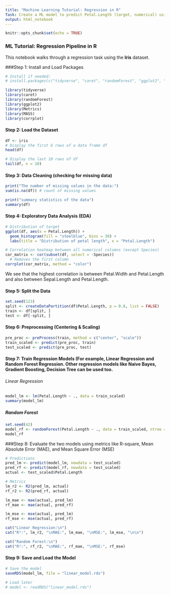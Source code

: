 ---
title: "Machine Learning Tutorial: Regression in R"
Task: Create a ML model to predict Petal.Length (target, numerical) using Sepal.Length    Sepal.Width, Petal.Width, and Species as features.
output: html_notebook
---

```{r setup, include=FALSE}
knitr::opts_chunk$set(echo = TRUE)
```

### ML Tutorial: Regression Pipeline in R

This notebook walks through a regression task using the **Iris** dataset.

###Step 1: Install and Load Packages

```{r}
# Install if needed:
# install.packages(c("tidyverse", "caret", "randomForest", "ggplot2", "Metrics", "corrplot"))

library(tidyverse)
library(caret)
library(randomForest)
library(ggplot2)
library(Metrics)
library(MASS)
library(corrplot)
```

#### Step 2: Load the Dataset

```{r}
df <- iris
# Display the first 6 rows of a data frame df
head(df)

# Display the last 10 rows of df
tail(df, n = 10)
```

#### Step 3: Data Cleaning (checking for missing data)

```{r}
print("The number of missing values in the data:")
sum(is.na(df)) # count of missing values

print("summary statistics of the data")
summary(df)
```
#### Step 4: Exploratory Data Analysis (EDA)
```{r}
# Distribution of target
ggplot(df, aes(x = Petal.Length)) +
  geom_histogram(fill = "steelblue", bins = 30) +
  labs(title = "Distribution of petal length", x = "Petal.Length")

# Correlation heatmap between all numerical columns (except Species)
cor_matrix <- cor(subset(df, select = -Species))
  # Removes the first column
corrplot(cor_matrix, method = "color")
```

We see that the highest correlation is between Petal.Width and Petal.Length and also between Sepal.Length and Petal.Length. 

#### Step 5: Split the Data

```{r}
set.seed(123)
split <- createDataPartition(df$Petal.Length, p = 0.8, list = FALSE)
train <- df[split, ]
test <- df[-split, ]
```

#### Step 6: Preprocessing (Centering & Scaling)

```{r}
pre_proc <- preProcess(train, method = c("center", "scale"))
train_scaled <- predict(pre_proc, train)
test_scaled <- predict(pre_proc, test)
```

#### Step 7: Train Regression Models (For example, Linear Regression and Random Forest Regression. Other regression models like Naive Bayes, Gradient Boosting, Decision Tree can be used too.

###### Linear Regression

```{r}
model_lm <- lm(Petal.Length ~ ., data = train_scaled)
summary(model_lm)
```

##### Random Forest

```{r}
set.seed(42)
model_rf <- randomForest(Petal.Length ~ ., data = train_scaled, ntree = 100)
model_rf
```

###Step 8: Evaluate the two models using metrics like R-square, Mean Absolute Error (MAE), and Mean Square Error (MSE)

```{r}
# Predictions
pred_lm <- predict(model_lm, newdata = test_scaled)
pred_rf <- predict(model_rf, newdata = test_scaled)
actual <- test_scaled$Petal.Length

# Metrics
lm_r2 <- R2(pred_lm, actual)
rf_r2 <- R2(pred_rf, actual)

lm_mae <- mae(actual, pred_lm)
rf_mae <- mae(actual, pred_rf)

lm_mse <- mse(actual, pred_lm)
rf_mse <- mse(actual, pred_rf)

cat("Linear Regression:\n")
cat("R²:", lm_r2, "\nMAE:", lm_mae, "\nMSE:", lm_mse, "\n\n")

cat("Random Forest:\n")
cat("R²:", rf_r2, "\nMAE:", rf_mae, "\nMSE:", rf_mse)
```

#### Step 9: Save and Load the Model
```{r}
# Save the model
saveRDS(model_lm, file = "linear_model.rds")

# Load later
# model <- readRDS("linear_model.rds")
```
